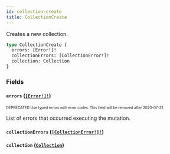 ```yaml
---
id: collection-create
title: CollectionCreate
---
```


Creates a new collection.

```graphql
type CollectionCreate {
  errors: [Error!]!
  collectionErrors: [CollectionError!]!
  collection: Collection
}
```

### Fields

#### `errors` ([`[Error!]!`](/api-reference/objects/error.mdx))

<sub><sup><span className="deprecatedTag">DEPRECATED</span> Use typed errors with error codes. This field will be removed after 2020-07-31.</sup></sub>

List of errors that occurred executing the mutation.

#### `collectionErrors` ([`[CollectionError!]!`](/api-reference/objects/collection-error.mdx))

#### `collection` ([`Collection`](/api-reference/objects/collection.mdx))
